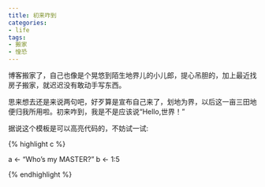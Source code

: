 ```yaml
---
title: 初来咋到
categories:
- life
tags:
- 搬家
- 惶恐
---
```


博客搬家了，自己也像是个晃悠到陌生地界儿的小儿郎，提心吊胆的，加上最近找房子搬家，就迟迟没有敢动手写东西。

思来想去还是来说两句吧，好歹算是宣布自己来了，划地为界，以后这一亩三田地便归我所用啦。初来咋到，我是不是应该说“Hello,世界！”

据说这个模板是可以高亮代码的，不妨试一试:

{% highlight c %}

a <- "Who's my MASTER?"
b <- 1:5

{% endhighlight %}
